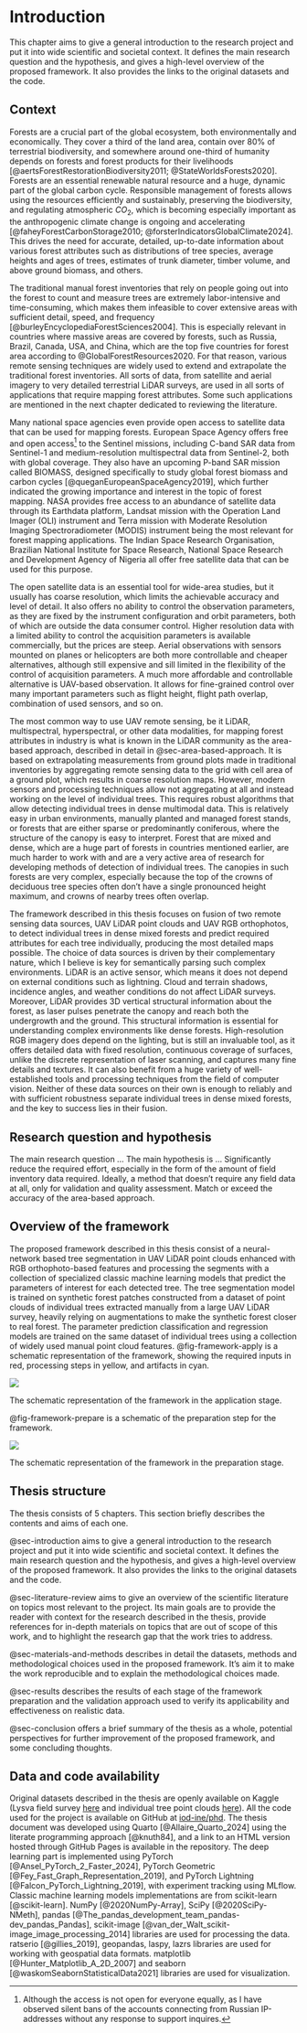 # Introduction {#sec-introduction}

This chapter aims to give a general introduction to the research project and put it into wide scientific and societal context.
It defines the main research question and the hypothesis, and gives a high-level overview of the proposed framework.
It also provides the links to the original datasets and the code.

## Context

Forests are a crucial part of the global ecosystem, both environmentally and economically.
They cover a third of the land area, contain over 80% of terrestrial biodiversity, and somewhere around one-third of humanity depends on forests and forest products for their livelihoods [@aertsForestRestorationBiodiversity2011; @StateWorldsForests2020].
Forests are an essential renewable natural resource and a huge, dynamic part of the global carbon cycle.
Responsible management of forests allows using the resources efficiently and sustainably, preserving the biodiversity, and regulating atmospheric $CO_2$, which is becoming especially important as the anthropogenic climate change is ongoing and accelerating [@faheyForestCarbonStorage2010; @forsterIndicatorsGlobalClimate2024].
This drives the need for accurate, detailed, up-to-date information about various forest attributes such as distributions of tree species, average heights and ages of trees, estimates of trunk diameter, timber volume, and above ground biomass, and others.

The traditional manual forest inventories that rely on people going out into the forest to count and measure trees are extremely labor-intensive and time-consuming, which makes them infeasible to cover extensive areas with sufficient detail, speed, and frequency [@burleyEncyclopediaForestSciences2004].
This is especially relevant in countries where massive areas are covered by forests, such as Russia, Brazil, Canada, USA, and China, which are the top five countries for forest area according to @GlobalForestResources2020.
For that reason, various remote sensing techniques are widely used to extend and extrapolate the traditional forest inventories.
All sorts of data, from satellite and aerial imagery to very detailed terrestrial LiDAR surveys, are used in all sorts of applications that require mapping forest attributes.
Some such applications are mentioned in the next chapter dedicated to reviewing the literature.

Many national space agencies even provide open access to satellite data that can be used for mapping forests.
European Space Agency offers free and open access[^1] to the Sentinel missions, including C-band SAR data from Sentinel-1 and medium-resolution multispectral data from Sentinel-2, both with global coverage.
They also have an upcoming P-band SAR mission called BIOMASS, designed specifically to study global forest biomass and carbon cycles [@queganEuropeanSpaceAgency2019], which further indicated the growing importance and interest in the topic of forest mapping.
NASA provides free access to an abundance of satellite data through its Earthdata platform, Landsat mission with the Operation Land Imager (OLI) instrument and Terra mission with Moderate Resolution Imaging Spectroradiometer (MODIS) instrument being the most relevant for forest mapping applications.
The Indian Space Research Organisation, Brazilian National Institute for Space Research, National Space Research and Development Agency of Nigeria all offer free satellite data that can be used for this purpose.

[^1]: Although the access is not open for everyone equally, as I have observed silent bans of the accounts connecting from Russian IP-addresses without any response to support inquires.

The open satellite data is an essential tool for wide-area studies, but it usually has coarse resolution, which limits the achievable accuracy and level of detail.
It also offers no ability to control the observation parameters, as they are fixed by the instrument configuration and orbit parameters, both of which are outside the data consumer control.
Higher resolution data with a limited ability to control the acquisition parameters is available commercially, but the prices are steep.
Aerial observations with sensors mounted on planes or helicopters are both more controllable and cheaper alternatives, although still expensive and sill limited in the flexibility of the control of acquisition parameters.
A much more affordable and controllable alternative is UAV-based observation.
It allows for fine-grained control over many important parameters such as flight height, flight path overlap, combination of used sensors, and so on.

The most common way to use UAV remote sensing, be it LiDAR, multispectral, hyperspectral, or other data modalities, for mapping forest attributes in industry is what is known in the LiDAR community as the area-based approach, described in detail in @sec-area-based-approach.
It is based on extrapolating measurements from ground plots made in traditional inventories by aggregating remote sensing data to the grid with cell area of a ground plot, which results in coarse resolution maps.
However, modern sensors and processing techniques allow not aggregating at all and instead working on the level of individual trees.
This requires robust algorithms that allow detecting individual trees in dense multimodal data.
This is relatively easy in urban environments, manually planted and managed forest stands, or forests that are either sparse or predominantly coniferous, where the structure of the canopy is easy to interpret.
Forest that are mixed and dense, which are a huge part of forests in countries mentioned earlier, are much harder to work with and are a very active area of research for developing methods of detection of individual trees.
The canopies in such forests are very complex, especially because the top of the crowns of deciduous tree species often don't have a single pronounced height maximum, and crowns of nearby trees often overlap.

The framework described in this thesis focuses on fusion of two remote sensing data sources, UAV LiDAR point clouds and UAV RGB orthophotos, to detect individual trees in dense mixed forests and predict required attributes for each tree individually, producing the most detailed maps possible.
The choice of data sources is driven by their complementary nature, which I believe is key for semantically parsing such complex environments.
LiDAR is an active sensor, which means it does not depend on external conditions such as lightning.
Cloud and terrain shadows, incidence angles, and weather conditions do not affect LiDAR surveys.
Moreover, LiDAR provides 3D vertical structural information about the forest, as laser pulses penetrate the canopy and reach both the undergrowth and the ground.
This structural information is essential for understanding complex environments like dense forests.
High-resolution RGB imagery does depend on the lighting, but is still an invaluable tool, as it offers detailed data with fixed resolution, continuous coverage of surfaces, unlike the discrete representation of laser scanning, and captures many fine details and textures.
It can also benefit from a huge variety of well-established tools and processing techniques from the field of computer vision.
Neither of these data sources on their own is enough to reliably and with sufficient robustness separate individual trees in dense mixed forests, and the key to success lies in their fusion.

## Research question and hypothesis

The main research question ...
The main hypothesis is ...
Significantly reduce the required effort, especially in the form of the amount of field inventory data required.
Ideally, a method that doesn't require any field data at all, only for validation and quality assessment.
Match or exceed the accuracy of the area-based approach.

## Overview of the framework

The proposed framework described in this thesis consist of a neural-network based tree segmentation in UAV LiDAR point clouds enhanced with RGB orthophoto-based features and processing the segments with a collection of specialized classic machine learning models that predict the parameters of interest for each detected tree.
The tree segmentation model is trained on synthetic forest patches constructed from a dataset of point clouds of individual trees extracted manually from a large UAV LiDAR survey, heavily relying on augmentations to make the synthetic forest closer to real forest.
The parameter prediction classification and regression models are trained on the same dataset of individual trees using a collection of widely used manual point cloud features.
@fig-framework-apply is a schematic representation of the framework, showing the required inputs in red, processing steps in yellow, and artifacts in cyan.

::: {#fig-framework-apply}
![](../images/framework_application_schematic.jpg)

The schematic representation of the framework in the application stage.
:::

@fig-framework-prepare is a schematic of the preparation step for the framework.

::: {#fig-framework-prepare}
![](../images/framework_preparation_schematic.jpg)

The schematic representation of the framework in the preparation stage.
:::


## Thesis structure

The thesis consists of 5 chapters.
This section briefly describes the contents and aims of each one.

@sec-introduction aims to give a general introduction to the research project and put it into wide scientific and societal context.
It defines the main research question and the hypothesis, and gives a high-level overview of the proposed framework.
It also provides the links to the original datasets and the code.

@sec-literature-review aims to give an overview of the scientific literature on topics most relevant to the project.
Its main goals are to provide the reader with context for the research described in the thesis, provide references for in-depth materials on topics that are out of scope of this work, and to highlight the research gap that the work tries to address.

@sec-materials-and-methods describes in detail the datasets, methods and methodological choices used in the proposed framework.
It's aim it to make the work reproducible and to explain the methodological choices made.

@sec-results describes the results of each stage of the framework preparation and the validation approach used to verify its applicability and effectiveness on realistic data.

@sec-conclusion offers a brief summary of the thesis as a whole, potential perspectives for further improvement of the proposed framework, and some concluding thoughts.

## Data and code availability

Original datasets described in the thesis are openly available on Kaggle (Lysva field survey [here](https://www.kaggle.com/datasets/sentinel3734/tree-detection-lidar-rgb) and individual tree point clouds [here](https://www.kaggle.com/datasets/sentinel3734/uav-point-clouds-of-individual-trees)).
All the code used for the project is available on GitHub at [iod-ine/phd](https://github.com/iod-ine/phd).
The thesis document was developed using Quarto [@Allaire_Quarto_2024] using the literate programming approach [@knuth84], and a link to an HTML version hosted through GitHub Pages is available in the repository.
The deep learning part is implemented using PyTorch [@Ansel_PyTorch_2_Faster_2024], PyTorch Geometric [@Fey_Fast_Graph_Representation_2019], and PyTorch Lightning [@Falcon_PyTorch_Lightning_2019], with experiment tracking using MLflow.
Classic machine learning models implementations are from scikit-learn [@scikit-learn].
NumPy [@2020NumPy-Array], SciPy [@2020SciPy-NMeth], pandas [@The_pandas_development_team_pandas-dev_pandas_Pandas], scikit-image [@van_der_Walt_scikit-image_image_processing_2014] libraries are used for processing the data.
ratserio [@gillies_2019], geopandas, laspy, lazrs libraries are used for working with geospatial data formats.
matplotlib [@Hunter_Matplotlib_A_2D_2007] and seaborn [@waskomSeabornStatisticalData2021] libraries are used for visualization.
